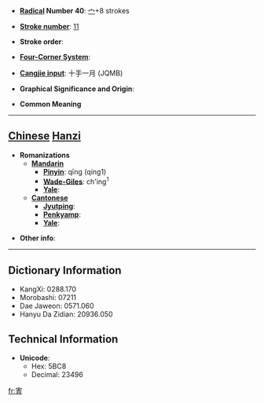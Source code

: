 * '''[[Wiktionary:Chinese radical index| Radical]] Number 40''': [[Wiktionary:Chinese radical index 宀|宀]]+8 strokes

* '''[[Wiktionary:Chinese total strokes index|Stroke number]]''': [[Wiktionary:Chinese total strokes index 11|11]]

* '''Stroke order''': 

* '''[[Wiktionary:Chinese four corner index|Four-Corner System]]''': 

* '''[[Wiktionary:Chinese Cangjie index|Cangjie input]]''': 十手一月 (JQMB)

* '''Graphical Significance and Origin''': 

* '''Common Meaning'''

----

== [[Chinese]] [[Hanzi]] ==

* '''Romanizations'''
** '''[[Mandarin]]'''
*** '''[[Pinyin]]''': qīng (qing1)
*** '''[[Wade-Giles]]''': ch'ing<sup>1</sup>
*** '''[[Yale]]''': 
** '''[[Cantonese]]'''
*** '''[[Jyutping]]''':
*** '''[[Penkyamp]]''': 
*** '''[[Yale]]''': 

* '''Other info''': 

----

== Dictionary Information ==

* KangXi: 0288.170
* Morobashi: 07211
* Dae Jaweon: 0571.060
* Hanyu Da Zidian: 20936.050

== Technical Information ==

* '''Unicode''':
** Hex: 5BC8
** Decimal: 23496

[[fr:寈]]